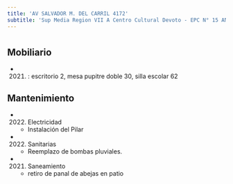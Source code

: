 ```yaml
---
title: 'AV SALVADOR M. DEL CARRIL 4172'
subtitle: 'Sup Media Region VII A Centro Cultural Devoto - EPC N° 15 ANTONIO DEVOTO - JIC N° 02/17° ANTONIO BERNI'
---
```


#


## Mobiliario

*  (2021) : escritorio 2, mesa pupitre doble 30, silla escolar 62 





## Mantenimiento

*  (2022) Electricidad 
    + Instalación del Pilar

*  (2022) Sanitarias 
    + Reemplazo de bombas pluviales.

*  (2021) Saneamiento 
    + retiro de panal de abejas en patio



